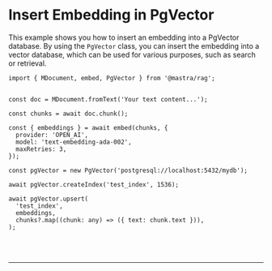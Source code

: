 
# Insert Embedding in PgVector

This example shows you how to insert an embedding into a PgVector database. By using the `PgVector` class, you can insert the embedding into a vector database, which can be used for various purposes, such as search or retrieval.

```tsx copy
import { MDocument, embed, PgVector } from '@mastra/rag';


const doc = MDocument.fromText('Your text content...');

const chunks = await doc.chunk();

const { embeddings } = await embed(chunks, {
  provider: 'OPEN_AI',
  model: 'text-embedding-ada-002',
  maxRetries: 3,
});

const pgVector = new PgVector('postgresql://localhost:5432/mydb');

await pgVector.createIndex('test_index', 1536);

await pgVector.upsert(
  'test_index',
  embeddings,
  chunks?.map((chunk: any) => ({ text: chunk.text })),
);
```

<br />
<br />
<hr className="dark:border-[#404040] border-gray-300" />
<br />
<br />
<GithubLink link={'https://github.com/mastra-ai/mastra/blob/main/examples/basics/rag/insert-embedding-in-pgvector.ts'} />
